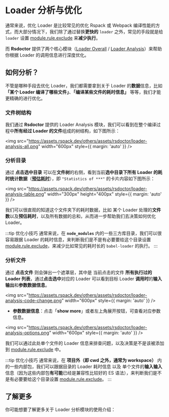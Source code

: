 # Loader 分析与优化


通常来说，优化 Loader 是比较常见的优化 Rspack 或 Webpack 编译性能的方式，而大部分情况下，我们除了通过替换**更快的** `loader` 之外，常见的手段就是给 `loader` 设置 [module.rule.exclude](https://webpack.js.org/configuration/module/#ruleexclude) 来**减少执行**。

而 **Rsdoctor** 提供了两个核心模块（[Loader Overall](/guide/usage/loaders-timeline) / [Loader Analysis](/guide/usage/loaders-analysis)）来帮助你根据 Loader 的调用信息进行深度优化。

## 如何分析？

不管是哪种手段去优化 Loader，我们都需要拿到关于 Loader 的**数据**信息，比如 **「某个 Loader 编译了哪些文件」**、**「编译某些文件的耗时信息」** 等等，我们才能更精确的进行优化。

### 文件树结构

我们通过 **Rsdoctor** 提供的 Loader Analysis 模块，我们可以看到在整个编译过程中**所有经过 Loader 的文件**组成的树结构，如下图所示：

<img
  src="https://assets.rspack.dev/others/assets/rsdoctor/loader-analysis-all.png"
  width="600px"
  style={{ margin: 'auto' }}
/>

### 分析目录

通过 **点击选中目录** 可以在**文件树**的右侧，看到当前**选中目录下所有 Loader 的耗时统计数据**（[**预估耗时**]()），即 `"Statistics of ***"` 的卡片内容如下图所示：

<img
  src="https://assets.rspack.dev/others/assets/rsdoctor/loader-analysis-table.png"
  width="300px"
  height="400px"
  style={{ margin: 'auto' }}
/>

我们可以很直观的知道这个文件夹下的耗时数据，比如 某个 Loader 处理的**文件数**以及**预估耗时**，以及所有数据的总和，从而进一步帮助我们去决策如何优化 Loader。

:::tip 优化小技巧
通常来说，在 **`node_modules`** 内的一些三方库目录，我们可以很容易跟据 Loader 的耗时信息，来判断我们是不是有必要要给这个目录设置 [module.rule.exclude](https://webpack.js.org/configuration/module/#ruleexclude)，来减少比如常见的耗时长的 `babel-loader` 的执行。
:::

### 分析文件

通过 **点击文件** 则会弹出一个遮罩层，其中是 当前点击的文件 **所有执行过的 Loader 列表**，通过**点击选中**对应的 Loader 可以看到目标 Loader **调用时**的**输入输出**和**参数数据信息**。

<img
  src="https://assets.rspack.dev/others/assets/rsdoctor/loader-analysis-code-change.png"
  width="600px"
  style={{ margin: 'auto' }}
/>

- **参数数据信息**：点击「**show more**」或者左上角展开按钮，可查看对应参数信息。

<img
  src="https://assets.rspack.dev/others/assets/rsdoctor/loader-analysis-options.png"
  width="600px"
  style={{ margin: 'auto' }}
/>

我们可以通过此处单个文件的 Loader 信息来排查问题，以及决策是不是该被添加到 [module.rule.exclude](https://webpack.js.org/configuration/module/#ruleexclude) 中。

:::tip 优化小技巧
通常来说，在 **项目外（即 cwd 之外，通常为 workspace）** 内的一些内部包，我们可以跟据目录的 Loader 耗时信息 以及 单个文件的**输入输入**信息（因为这些内部包**有可能**已经是兼容性比较好的 ES 语法），来判断我们是不是有必要要给这个目录设置 [module.rule.exclude](https://webpack.js.org/configuration/module/#ruleexclude)。
:::

## 了解更多

你可能想要了解更多关于 Loader 分析模块的使用介绍：

<NextSteps>
  <Step
    href="/guide/usage/loaders-timeline"
    title="Loader Timeline 使用介绍"
    description="了解 Rsdoctor 内 Loader Timeline 中的图表使用说明"
  />
  <Step
    href="/guide/usage/loaders-analysis"
    title="Loader Analysis 使用介绍"
    description="了解 Rsdoctor 内 Loader Analysis 的操作和使用方式"
  />
</NextSteps>
